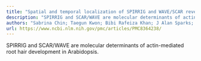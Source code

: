 ```yaml
---
title: "Spatial and temporal localization of SPIRRIG and WAVE/SCAR reveal roles for these proteins in actin-mediated root hair development"
description: "SPIRRIG and SCAR/WAVE are molecular determinants of actin-mediated root hair development in Arabidopsis...."
authors: "Sabrina Chin; Taegun Kwon; Bibi Rafeiza Khan; J Alan Sparks; Eileen L Mallery; Daniel B Szymanski; Elison B Blancaflor"
url: https://www.ncbi.nlm.nih.gov/pmc/articles/PMC8364238/
---
```


SPIRRIG and SCAR/WAVE are molecular determinants of actin-mediated root hair development in Arabidopsis.
